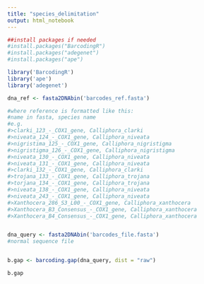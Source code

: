 ```yaml
---
title: "species_delimitation"
output: html_notebook
---
```



```r
##install packages if needed
#install.packages("BarcodingR")
#install.packages("adegenet")
#install.packages("ape")

library('BarcodingR')
library('ape')
library('adegenet')

dna_ref <- fasta2DNAbin('barcodes_ref.fasta')

#where reference is formatted like this: 
#name in fasta, species name
#e.g.
#>clarki_123_-_COX1_gene, Calliphora_clarki
#>niveata_124_-_COX1_gene, Calliphora_niveata
#>nigristima_125_-_COX1_gene, Calliphora_nigristigma
#>nigristigma_126_-_COX1_gene, Calliphora_nigristigma
#>niveata_130_-_COX1_gene, Calliphora_niveata
#>niveata_131_-_COX1_gene, Calliphora_niveata
#>clarki_132_-_COX1_gene, Calliphora_clarki
#>trojana_133_-_COX1_gene, Calliphora_trojana
#>torjana_134_-_COX1_gene, Calliphora_trojana
#>niveata_138_-_COX1_gene, Calliphora_niveata
#>niveata_243_-_COX1_gene, Calliphora_niveata
#>Xanthocera_286_S3_L00_-_COX1_gene, Calliphora_xanthocera
#>Xanthocera_B3_Consensus_-_COX1_gene, Calliphora_xanthocera
#>Xanthocera_B4_Consensus_-_COX1_gene, Calliphora_xanthocera


dna_query <- fasta2DNAbin('barcodes_file.fasta')
#normal sequence file


b.gap <- barcoding.gap(dna_query, dist = "raw")

b.gap

```

